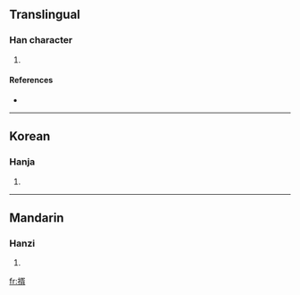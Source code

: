 ==Translingual==

===Han character===
{{Han char|rn=64|rad=手|as=09|sn=12|four=5702<sub>7</sub>|canj=手弓人月 (QNOB)}}

# {{defn|Han|sort=手09}}

====References====
* {{Han ref|kx=0443.030|dkj=12362|dj=0794.050|hdz=31926.060|uh=63DF|ud=25567|bh=D963|bd=55651}}

----

==Korean==

===Hanja===
{{ko-hanja|hangeul=서|eumhun=|rv=seo|mr=sŏ|y=se}}

# {{defn|Korean|sort=手09}}

----

==Mandarin==

===Hanzi===
{{cmn-hanzi|pin=[[xū]] ([[xu1]])|wg=hsü<sup>1</sup>}}

# {{defn|Mandarin|sort=手09}}

[[fr:揟]]